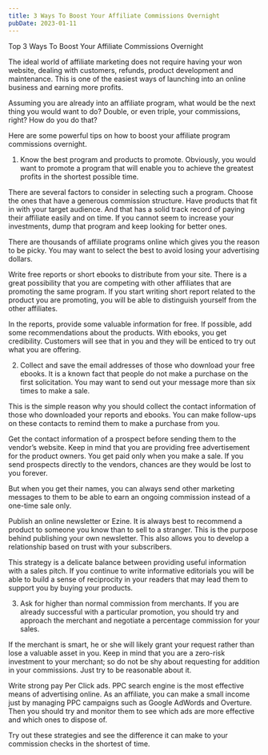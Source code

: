 ```yaml
---
title: 3 Ways To Boost Your Affiliate Commissions Overnight
pubDate: 2023-01-11
---
```


Top 3 Ways To Boost Your Affiliate Commissions Overnight 

The ideal world of affiliate marketing does not require having your won website, dealing with customers, refunds, product development and maintenance. This is one of the easiest ways of launching into an online business and earning more profits.

Assuming you are already into an affiliate program, what would be the next thing you would want to do? Double, or even triple, your commissions, right? How do you do that? 

Here are some powerful tips on how to boost your affiliate program commissions overnight.

1. Know the best program and products to promote. Obviously, you would want to promote a program that will enable you to achieve the greatest profits in the shortest possible time. 

There are several factors to consider in selecting such a program. Choose the ones that have a generous commission structure. Have products that fit in with your target audience. And that has a solid track record of paying their affiliate easily and on time. If you cannot seem to increase your investments, dump that program and keep looking for better ones. 

There are thousands of affiliate programs online which gives you the reason to be picky. You may want to select the best to avoid losing your advertising dollars.

Write free reports or short ebooks to distribute from your site. There is a great possibility that you are competing with other affiliates that are promoting the same program. If you start writing short report related to the product you are promoting, you will be able to distinguish yourself from the other affiliates. 

In the reports, provide some valuable information for free. If possible, add some recommendations about the products. With ebooks, you get credibility. Customers will see that in you and they will be enticed to try out what you are offering. 

2. Collect and save the email addresses of those who download your free ebooks. It is a known fact that people do not make a purchase on the first solicitation. You may want to send out your message more than six times to make a sale. 

This is the simple reason why you should collect the contact information of those who downloaded your reports and ebooks. You can make follow-ups on these contacts to remind them to make a purchase from you.

Get the contact information of a prospect before sending them to the vendor’s website. Keep in mind that you are providing free advertisement for the product owners. You get paid only when you make a sale. If you send prospects directly to the vendors, chances are they would be lost to you forever.

But when you get their names, you can always send other marketing messages to them to be able to earn an ongoing commission instead of a one-time sale only.

Publish an online newsletter or Ezine. It is always best to recommend a product to someone you know than to sell to a stranger. This is the purpose behind publishing your own newsletter. This also allows you to develop a relationship based on trust with your subscribers. 

This strategy is a delicate balance between providing useful information with a sales pitch. If you continue to write informative editorials you will be able to build a sense of reciprocity in your readers that may lead them to support you by buying your products.

3. Ask for higher than normal commission from merchants. If you are already successful with a particular promotion, you should try and approach the merchant and negotiate a percentage commission for your sales. 

If the merchant is smart, he or she will likely grant your request rather than lose a valuable asset in you. Keep in mind that you are a zero-risk investment to your merchant; so do not be shy about requesting for addition in your commissions. Just try to be reasonable about it. 

Write strong pay Per Click ads. PPC search engine is the most effective means of advertising online. As an affiliate, you can make a small income just by managing PPC campaigns such as Google AdWords and Overture. Then you should try and monitor them to see which ads are more effective and which ones to dispose of. 

Try out these strategies and see the difference it can make to your commission checks in the shortest of time.